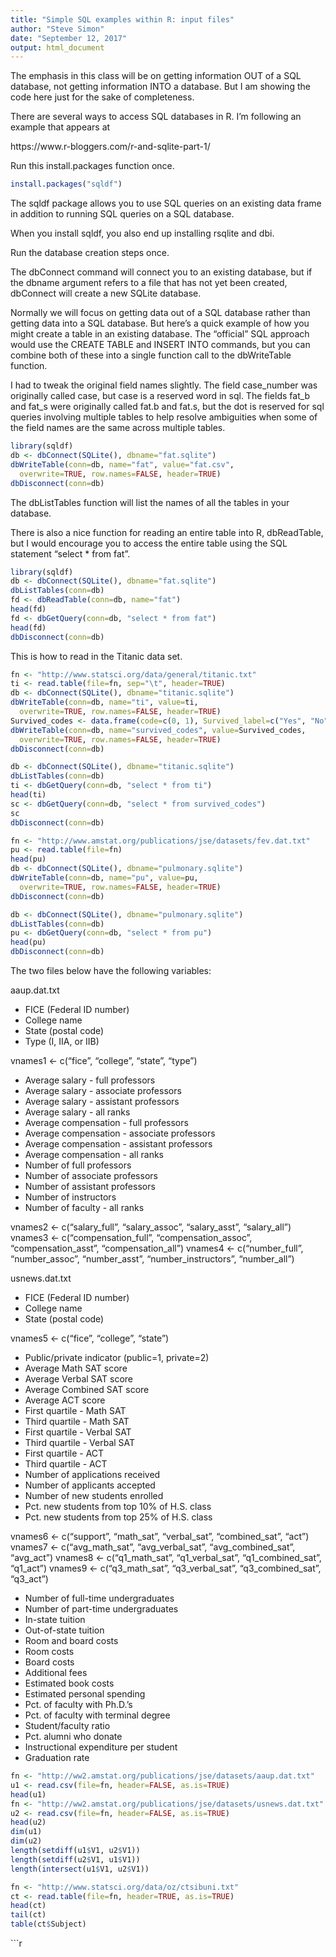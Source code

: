 ```yaml
---
title: "Simple SQL examples within R: input files"
author: "Steve Simon"
date: "September 12, 2017"
output: html_document
---
```


The emphasis in this class will be on getting information OUT of a SQL database, not getting information INTO a database. But I am showing the code here just for the sake of completeness.

There are several ways to access SQL databases in R. I'm following an example that appears at 

https://www.r-bloggers.com/r-and-sqlite-part-1/

Run this install.packages function once.

```r
install.packages("sqldf")
```

The sqldf package allows you to use SQL queries on an existing data frame in addition to running SQL queries on a SQL database.

When you install sqldf, you also end up installing rsqlite and dbi. 

Run the database creation steps once.

The dbConnect command will connect you to an existing database, but if the dbname argument refers to a file that has not yet been created, dbConnect will create a new SQLite database.

Normally we will focus on getting data out of a SQL database rather than getting data into a SQL database. But here's a quick example of how you might create a table in an existing database. The "official" SQL approach would use the CREATE TABLE and INSERT INTO commands, but you can combine both of these into a single function call to the dbWriteTable function.

I had to tweak the original field names slightly. The field case_number was originally called case, but case is a reserved word in sql. The fields fat_b and fat_s were originally called fat.b and fat.s, but the dot is reserved for sql queries involving multiple tables to help resolve ambiguities when some of the field names are the same across multiple tables.

```r
library(sqldf)
db <- dbConnect(SQLite(), dbname="fat.sqlite")
dbWriteTable(conn=db, name="fat", value="fat.csv",
  overwrite=TRUE, row.names=FALSE, header=TRUE)
dbDisconnect(conn=db)
```

The dbListTables function will list the names of all the tables in your database.

There is also a nice function for reading an entire table into R, dbReadTable, but I would encourage you to access the entire table using the SQL statement "select * from fat".

```r
library(sqldf)
db <- dbConnect(SQLite(), dbname="fat.sqlite")
dbListTables(conn=db)
fd <- dbReadTable(conn=db, name="fat")
head(fd)
fd <- dbGetQuery(conn=db, "select * from fat")
head(fd)
dbDisconnect(conn=db)
```

This is how to read in the Titanic data set.

```r
fn <- "http://www.statsci.org/data/general/titanic.txt"
ti <- read.table(file=fn, sep="\t", header=TRUE)
db <- dbConnect(SQLite(), dbname="titanic.sqlite")
dbWriteTable(conn=db, name="ti", value=ti,
  overwrite=TRUE, row.names=FALSE, header=TRUE)
Survived_codes <- data.frame(code=c(0, 1), Survived_label=c("Yes", "No"))
dbWriteTable(conn=db, name="survived_codes", value=Survived_codes,
  overwrite=TRUE, row.names=FALSE, header=TRUE)
dbDisconnect(conn=db)
```

```r
db <- dbConnect(SQLite(), dbname="titanic.sqlite")
dbListTables(conn=db)
ti <- dbGetQuery(conn=db, "select * from ti")
head(ti)
sc <- dbGetQuery(conn=db, "select * from survived_codes")
sc
dbDisconnect(conn=db)
```

```r
fn <- "http://www.amstat.org/publications/jse/datasets/fev.dat.txt"
pu <- read.table(file=fn)
head(pu)
db <- dbConnect(SQLite(), dbname="pulmonary.sqlite")
dbWriteTable(conn=db, name="pu", value=pu,
  overwrite=TRUE, row.names=FALSE, header=TRUE)
dbDisconnect(conn=db)
```

```r
db <- dbConnect(SQLite(), dbname="pulmonary.sqlite")
dbListTables(conn=db)
pu <- dbGetQuery(conn=db, "select * from pu")
head(pu)
dbDisconnect(conn=db)
```

The two files below have the following variables:

aaup.dat.txt

* FICE (Federal ID number)
* College name
* State (postal code)
* Type  (I, IIA, or IIB)

vnames1 <- c("fice", "college", "state", "type")

* Average salary - full professors
* Average salary - associate professors
* Average salary - assistant professors
* Average salary - all ranks
* Average compensation - full professors
* Average compensation - associate professors
* Average compensation - assistant professors
* Average compensation - all ranks
* Number of full professors
* Number of associate professors
* Number of assistant professors
* Number of instructors
* Number of faculty - all ranks

vnames2 <- c("salary_full", "salary_assoc", "salary_asst", "salary_all")
vnames3 <- c("compensation_full", "compensation_assoc", "compensation_asst", "compensation_all")
vnames4 <- c("number_full", "number_assoc", "number_asst", "number_instructors", "number_all")



usnews.dat.txt

* FICE (Federal ID number)
* College name
* State (postal code)

vnames5 <- c("fice", "college", "state")

* Public/private indicator (public=1, private=2)
* Average Math SAT score
* Average Verbal SAT score
* Average Combined SAT score
* Average ACT score
* First quartile - Math SAT
* Third quartile - Math SAT
* First quartile - Verbal SAT
* Third quartile - Verbal SAT
* First quartile - ACT
* Third quartile - ACT
* Number of applications received
* Number of applicants accepted
* Number of new students enrolled
* Pct. new students from top 10% of H.S. class
* Pct. new students from top 25% of H.S. class

vnames6 <- c("support", "math_sat", "verbal_sat", "combined_sat", "act")
vnames7 <- c("avg_math_sat", "avg_verbal_sat", "avg_combined_sat", "avg_act")
vnames8 <- c("q1_math_sat", "q1_verbal_sat", "q1_combined_sat", "q1_act")
vnames9 <- c("q3_math_sat", "q3_verbal_sat", "q3_combined_sat", "q3_act")

* Number of full-time undergraduates
* Number of part-time undergraduates
* In-state tuition
* Out-of-state tuition
* Room and board costs
* Room costs
* Board costs
* Additional fees
* Estimated book costs
* Estimated personal spending
* Pct. of faculty with Ph.D.'s
* Pct. of faculty with terminal degree
* Student/faculty ratio
* Pct. alumni who donate
* Instructional expenditure per student
* Graduation rate

```r
fn <- "http://ww2.amstat.org/publications/jse/datasets/aaup.dat.txt"
u1 <- read.csv(file=fn, header=FALSE, as.is=TRUE)
head(u1)
fn <- "http://ww2.amstat.org/publications/jse/datasets/usnews.dat.txt"
u2 <- read.csv(file=fn, header=FALSE, as.is=TRUE)
head(u2)
dim(u1)
dim(u2)
length(setdiff(u1$V1, u2$V1))
length(setdiff(u2$V1, u1$V1))
length(intersect(u1$V1, u2$V1))
```

```r
fn <- "http://www.statsci.org/data/oz/ctsibuni.txt"
ct <- read.table(file=fn, header=TRUE, as.is=TRUE)
head(ct)
tail(ct)
table(ct$Subject)
```

```r
